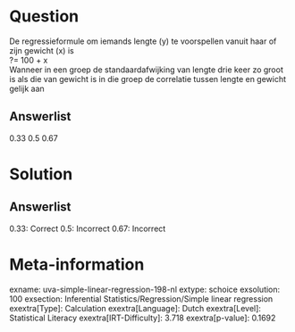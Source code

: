 Question
========

De regressieformule om iemands lengte (y) te voorspellen vanuit haar of
zijn gewicht (x) is\
?= 100 + x\
Wanneer in een groep de standaardafwijking van lengte drie keer zo groot
is als die van gewicht is in die groep de correlatie tussen lengte en
gewicht gelijk aan

Answerlist
----------

0.33
0.5
0.67

Solution
========

Answerlist
----------

0.33: Correct
0.5: Incorrect
0.67: Incorrect

Meta-information
================
exname: uva-simple-linear-regression-198-nl
extype: schoice
exsolution: 100
exsection: Inferential Statistics/Regression/Simple linear regression
exextra[Type]: Calculation
exextra[Language]: Dutch
exextra[Level]: Statistical Literacy
exextra[IRT-Difficulty]: 3.718
exextra[p-value]: 0.1692
